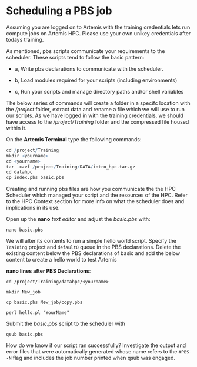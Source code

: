 # Scheduling a PBS job

Assuming you are logged on to Artemis with the training credentials lets run compute jobs on Artemis HPC. Please use your own unikey credentials after todays training.


As mentioned, pbs scripts communicate your requirements to the scheduler. These scripts tend to follow the basic pattern:

- a, Write pbs declarations to communicate with the scheduler.

- b, Load modules required for your scripts (including environments)

- c, Run your scripts and manage directory paths and/or shell variables

The below series of commands will create a folder in a specifc location with the */project* folder, extract data and rename a file which we will use to run our scripts. As we have logged in with the training credentials, we should have access to the */project/Training* folder and the compressed file housed within it.

On the **Artemis Terminal** type the following commands:

```r
cd /project/Training
mkdir <yourname>
cd <yourname>
tar -xzvf /project/Training/DATA/intro_hpc.tar.gz
cd datahpc
cp index.pbs basic.pbs
```

Creating and running pbs files are how you communicate the the HPC Scheduler which managed your script and the resources of the HPC. Refer to the HPC Context section for more info on what the scheduler does and implications in its use.

Open up the **nano** *text editor* and adjust the *basic.pbs* with:

```nano basic.pbs
```

We will alter its contents to run a simple hello world script. Specify the `Training` project and `defaultQ` queue in the PBS declarations. Delete the existing content below the PBS declarations of basic and add the below content to create a hello world to test Artemis

**nano lines after PBS Declarations**:

```.python
cd /project/Training/datahpc/<yourname>

mkdir New_job

cp basic.pbs New_job/copy.pbs

perl hello.pl "YourName"
```

Submit the *basic.pbs* script to the scheduler with

```qsub basic.pbs
```

How do we know if our script ran successfully? Investigate the output and error files that were automatically generated whose name refers to the `#PBS -N` flag and includes the job number printed when qsub was engaged.
